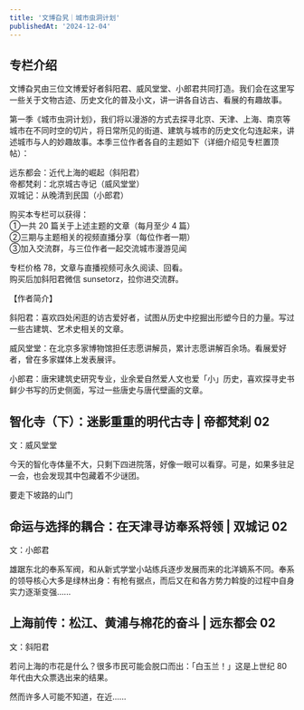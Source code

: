 ```yaml
---
title: '文博旮旯｜城市虫洞计划'
publishedAt: '2024-12-04'
---
```


## 专栏介绍

文博旮旯由三位文博爱好者斜阳君、威风堂堂、小郎君共同打造。我们会在这里写一些关于文物古迹、历史文化的普及小文，讲一讲各自访古、看展的有趣故事。  
  
第一季《城市虫洞计划》，我们将以漫游的方式去探寻北京、天津、上海、南京等城市在不同时空的切片，将日常所见的街道、建筑与城市的历史文化勾连起来，讲述城市与人的妙趣故事。本季三位作者各自的主题如下（详细介绍见专栏置顶帖）：  
  
远东都会：近代上海的崛起（斜阳君）  
帝都梵刹：北京城古寺记（威风堂堂）  
双城记：从晚清到民国（小郎君）  
  
购买本专栏可以获得：  
①一共 20 篇关于上述主题的文章（每月至少 4 篇）  
②三期与主题相关的视频直播分享（每位作者一期）  
③加入交流群，与三位作者一起交流城市漫游见闻  
  
专栏价格 78，文章与直播视频可永久阅读、回看。  
购买后加斜阳君微信 sunsetorz，拉你进交流群。  
  
【作者简介】  
  
斜阳君：喜欢四处闲逛的访古爱好者，试图从历史中挖掘出形塑今日的力量。写过一些古建筑、艺术史相关的文章。  
  
威风堂堂：在北京多家博物馆担任志愿讲解员，累计志愿讲解百余场。看展爱好者，曾在多家媒体上发表展评。  
  
小郎君：唐宋建筑史研究专业，业余爱自然爱人文也爱「小」历史，喜欢探寻史书鲜少书写的历史侧面，写过一些唐史与唐代壁画的文章。

## 智化寺（下）：迷影重重的明代古寺 | 帝都梵刹 02
文：威风堂堂

今天的智化寺体量不大，只剩下四进院落，好像一眼可以看穿。可是，如果多驻足一会，也会发现其中包藏着不少谜团。

要走下坡路的山门

## 命运与选择的耦合：在天津寻访奉系将领 | 双城记 02
文：小郎君

雄踞东北的奉系军阀，和从新式学堂小站练兵逐步发展而来的北洋嫡系不同。奉系的领导核心大多是绿林出身：有枪有据点，而后又在和各方势力斡旋的过程中自身实力逐渐变强......

## 上海前传：松江、黄浦与棉花的奋斗 | 远东都会 02
文：斜阳君

若问上海的市花是什么？很多市民可能会脱口而出：「白玉兰！」这是上世纪 80 年代由大众票选出来的结果。

然而许多人可能不知道，在近......

